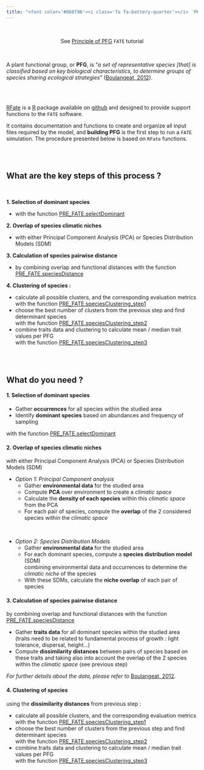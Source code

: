 ```yaml
---
title: "<font color='#068f96'><i class='fa fa-battery-quarter'></i> `PRE_FATE` - build Plant Functional Groups (PFG)</font>"
---
```


<br/>

<div style = "text-align:center;">See [Principle of PFG](fate_tutorial_1_PFG.html) `FATE` tutorial</div>

<br/>

A plant functional group, or **PFG**, is "*a set of representative species [that] is classified based on key biological characteristics, to determine groups of species sharing ecological strategies*" ([Boulangeat, 2012](http://j.boulangeat.free.fr/pdfs/Boulangeat2012_GCB_published.pdf "Boulangeat, I., Philippe, P., Abdulhak, S., Douzet, R., Garraud, L., Lavergne, S., Lavorel, S., Van Es J., Vittoz, P. and Thuiller, W. Improving plant functional groups for dynamic models of biodiversity: at the crossroad between functional and community ecology. Global Change Biology, 18, 3464-3475.")).

<br/> <br/>

[RFate]() is a [R](https://www.r-project.org/) package available on [github](https://github.com/leca-dev/RFate) and designed to provide support functions to the `FATE` software.

It contains documentation and functions to create and organize all input files required by the model, and **building PFG** is the first step to run a `FATE` simulation. The procedure presented below is based on `RFate` functions.

<br/> <br/>



## <i class="fa fa-shoe-prints"></i> What are the key steps of this process ?

<br/>

**1. Selection of dominant species** 

- with the function [PRE_FATE.selectDominant](../reference/PRE_FATE.selectDominant.html)  

**2. Overlap of species climatic niches**  

- with either Principal Component Analysis (PCA) or Species Distribution Models (SDM)

**3. Calculation of species pairwise distance**  

- by combining overlap and functional distances with the function [PRE_FATE.speciesDistance](../reference/PRE_FATE.speciesDistance.html)

**4. Clustering of species :**  

- calculate all possible clusters, and the corresponding evaluation metrics  
with the function [PRE_FATE.speciesClustering_step1](../reference/PRE_FATE.speciesClustering_step1.html)
- choose the best number of clusters from the previous step and find determinant species  
with the function [PRE_FATE.speciesClustering_step2](../reference/PRE_FATE.speciesClustering_step2.html)
- combine traits data and clustering to calculate mean / median trait values per PFG  
with the function [PRE_FATE.speciesClustering_step3](../reference/PRE_FATE.speciesClustering_step3.html)


<br/><br/>

## <i class="fa fa-shopping-basket"></i> What do you need ?

#### 1. Selection of dominant species

- Gather **occurrences** for all species within the studied area
- Identify **dominant species** based on abundances and frequençy of sampling

with the function [PRE_FATE.selectDominant](../reference/PRE_FATE.selectDominant.html)  


#### 2. Overlap of species climatic niches
with either Principal Component Analysis (PCA) or Species Distribution Models (SDM)

- *Option 1: Principal Component analysis*
    - Gather **environmental data** for the studied area
    - Compute **PCA** over environment to create a *climatic space*
    - Calculate the **density of each species** within this *climatic space* from the PCA
    - For each pair of species, compute the **overlap** of the 2 considered species within the *climatic space*

<br/>

- *Option 2: Species Distribution Models*
    - Gather **environmental data** for the studied area
    - For each dominant species, compute a **species distribution model** (SDM)  
    combining environmental data and occurrences to determine the *climatic niche* of the species
    - With these SDMs, calculate the **niche overlap** of each pair of species


#### 3. Calculation of species pairwise distance
by combining overlap and functional distances with the function [PRE_FATE.speciesDistance](../reference/PRE_FATE.speciesDistance.html)

- Gather **traits data** for all dominant species within the studied area  
(traits need to be related to fundamental process of growth : light tolerance, dispersal, height...)
- Compute **dissimilarity distances** between pairs of species based on these traits and taking also into account the overlap of the 2 species within the *climatic space* (see previous step)

*For further details about the data, please refer to* [Boulangeat, 2012](http://j.boulangeat.free.fr/pdfs/Boulangeat2012_GCB_published.pdf "Boulangeat, I., Philippe, P., Abdulhak, S., Douzet, R., Garraud, L., Lavergne, S., Lavorel, S., Van Es J., Vittoz, P. and Thuiller, W. Improving plant functional groups for dynamic models of biodiversity: at the crossroad between functional and community ecology. Global Change Biology, 18, 3464-3475."). 


#### 4. Clustering of species
using the **dissimilarity distances** from previous step :

- calculate all possible clusters, and the corresponding evaluation metrics  
with the function [PRE_FATE.speciesClustering_step1](../reference/PRE_FATE.speciesClustering_step1.html)
- choose the best number of clusters from the previous step and find determinant species  
with the function [PRE_FATE.speciesClustering_step2](../reference/PRE_FATE.speciesClustering_step2.html)
- combine traits data and clustering to calculate mean / median trait values per PFG  
with the function [PRE_FATE.speciesClustering_step3](../reference/PRE_FATE.speciesClustering_step3.html)

